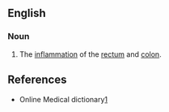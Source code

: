 ==English==

===Noun===
{{en-noun|-}}

# {{pathology}} The [[inflammation]] of the [[rectum]] and [[colon]].

==References==  
*Online Medical dictionary[http://cancerweb.ncl.ac.uk/cgi-bin/omd?proctocolitis]